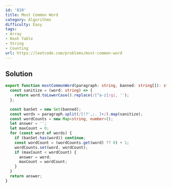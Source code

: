 ```yaml
---
id: '819'
title: Most Common Word
category: Algorithms
difficulty: Easy
tags:
- Array
- Hash Table
- String
- Counting
url: https://leetcode.com/problems/most-common-word
---
```


## Solution

```typescript filename="solution.ts" copy
export function mostCommonWord(paragraph: string, banned: string[]): string {
  const sanitize = (word: string) => {
    return word.toLowerCase().replace(/[^a-z]/gi, '');
  };

  const banSet = new Set(banned);
  const words = paragraph.split(/[!?',;. ]+/).map(sanitize);
  const wordCounts = new Map<string, number>();
  let answer = '';
  let maxCount = 0;
  for (const word of words) {
    if (banSet.has(word)) continue;
    const wordCount = (wordCounts.get(word) ?? 0) + 1;
    wordCounts.set(word, wordCount);
    if (maxCount < wordCount) {
      answer = word;
      maxCount = wordCount;
    }
  }
  return answer;
}
```


